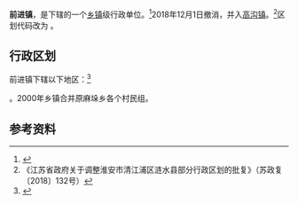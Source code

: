 {{中国乡级行政区|32/08/26/116/000}}

'''前进镇'''，是{{PRC admin/fullname|32/08/26/116/000|3}}下辖的一个[[乡镇|乡镇]]级行政单位。<ref>{{PRC admin/ref sgc|{{PRC admin/parent|32/08/26/116/000}}}}</ref>2018年12月1日撤消，并入[[高沟镇|高沟镇]]。<ref>《江苏省政府关于调整淮安市清江浦区涟水县部分行政区划的批复》（苏政复〔2018〕132号）</ref>区划代码改为 。

== 行政区划 ==

前进镇下辖以下地区：<ref>{{PRC admin/ref sgc|32/08/26/116/000}}</ref>

{{PRC admin/children|32/08/26/116/000}}。2000年乡镇合并原麻垛乡各个村民组。

== 参考资料 ==

{{reflist}}

{{行政区划小作品}}
{{PRC admin/navcat|32/08/26/116/000}}